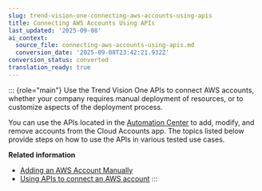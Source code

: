 ```yaml
---
slug: trend-vision-one-connecting-aws-accounts-using-apis
title: Connecting AWS Accounts Using APIs
last_updated: '2025-09-08'
ai_context:
  source_file: connecting-aws-accounts-using-apis.md
  conversion_date: '2025-09-08T23:42:21.932Z'
conversion_status: converted
translation_ready: true
---
```


::: {role="main"}
Use the Trend Vision One APIs to connect AWS accounts, whether your company requires manual deployment of resources, or to customize aspects of the deployment process.

You can use the APIs located in the [Automation Center](https://automation.trendmicro.com/xdr/api-beta) to add, modify, and remove accounts from the Cloud Accounts app. The topics listed below provide steps on how to use the APIs in various tested use cases.

**Related information**

- [Adding an AWS Account Manually](adding-aws-account-manually.md "How to connect your AWS account to Cloud Accounts if you cannot use the stack template.")
- [Using APIs to connect an AWS account](using-apis-connect-aws-account.md "Use the APIs on the Trend Vision One Automation Center to connect your AWS account.")
:::
